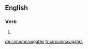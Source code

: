 ==English==

===Verb===
{{head|en|verb form}}

# {{en-third-person singular of|circumnavigate}}

[[de:circumnavigates]]
[[fr:circumnavigates]]